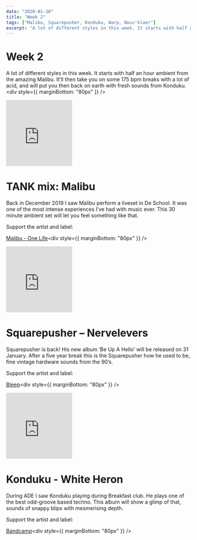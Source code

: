 ```yaml
---
date: "2020-01-10"
title: "Week 2"
tags: ["Malibu, Squarepusher, Konduku, Warp, Nous'klaer"]
excerpt: "A lot of different styles in this week. It starts with half an hour ambient from the amazing Malibu. It’ll then take you on some 175 bpm breaks with a lot of acid, and will put you then back on earth with fresh sounds from Konduku."
---
```


# Week 2

A lot of different styles in this week. It starts with half an hour ambient from the amazing Malibu. It’ll then take you on some 175 bpm breaks with a lot of acid, and will put you then back on earth with fresh sounds from Konduku.<div style={{ marginBottom: "80px" }} />

<iframe
  width="180"
  height="180"
  scrolling="no"
  frameborder="no"
  allow="autoplay"
  src="https://w.soundcloud.com/player/?url=https%3A//api.soundcloud.com/tracks/741400516&color=%23ff5500&auto_play=false&hide_related=false&show_comments=true&show_user=true&show_reposts=false&show_teaser=true&visual=true"
></iframe>

# TANK mix: Malibu

Back in December 2019 I saw Malibu perform a liveset in De School. It was one of the most intense experiences I’ve had with music ever. This 30 minute ambient set will let you feel something like that.

Support the artist and label:

[Malibu - One Life](https://mmmmalibu.bandcamp.com/album/one-life-2)<div style={{ marginBottom: "80px" }} />

<iframe
  width="180"
  height="180"
  src="https://www.youtube.com/embed/qtSJA_U4W1U"
  frameborder="0"
  allow="accelerometer; autoplay; encrypted-media; gyroscope; picture-in-picture"
  allowfullscreen
></iframe>

# Squarepusher – Nervelevers

Squarepusher is back! His new album ‘Be Up A Hello’ will be released on 31 January. After a five year break this is the Squarepusher how he used to be, fine vintage hardware sounds from the 90’s.

Support the artist and label:

[Bleep](https://bleep.com/release/156702-squarepusher-be-up-a-hello)<div style={{ marginBottom: "80px" }} />

<iframe
  style="border: 0; width: 180px; height: 180px;"
  src="https://bandcamp.com/EmbeddedPlayer/album=954903777/size=large/bgcol=ffffff/linkcol=0687f5/tracklist=false/transparent=true/"
  seamless
>
  <a href="http://nousklaer.bandcamp.com/album/white-heron">
    White Heron by Konduku
  </a>
</iframe>

# Konduku - White Heron

During ADE I saw Konduku playing during Breakfast club. He plays one of the best odd-groove based techno. This album will show a glimp of that, sounds of snappy blips with mesmerising depth.

Support the artist and label:

[Bandcamp](https://nousklaer.bandcamp.com/album/white-heron)<div style={{ marginBottom: "80px" }} />
